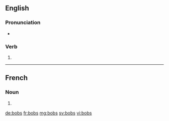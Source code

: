 {{also|Bobs}}
==English==

===Pronunciation===
* {{rhymes|ɒbz|lang=en}}

===Verb===
{{head|en|verb form}}

# {{en-third-person singular of|bob}}

----

==French==

===Noun===
{{head|fr|noun plural form|g=?}}

# {{plural of|bob|lang=fr}}

[[de:bobs]]
[[fr:bobs]]
[[mg:bobs]]
[[sv:bobs]]
[[vi:bobs]]